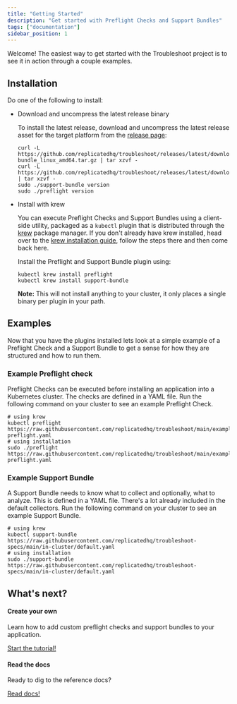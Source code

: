 ```yaml
---
title: "Getting Started"
description: "Get started with Preflight Checks and Support Bundles"
tags: ["documentation"]
sidebar_position: 1
---
```


Welcome!
The easiest way to get started with the Troubleshoot project is to see it in action through a couple examples. 

## Installation

Do one of the following to install:

- Download and uncompress the latest release binary

  To install the latest release, download and uncompress the latest release asset for the target platform from the [release page](https://github.com/replicatedhq/troubleshoot/releases):
  ```
  curl -L https://github.com/replicatedhq/troubleshoot/releases/latest/download/support-bundle_linux_amd64.tar.gz | tar xzvf -
  curl -L https://github.com/replicatedhq/troubleshoot/releases/latest/download/preflight_linux_amd64.tar.gz | tar xzvf -
  sudo ./support-bundle version
  sudo ./preflight version
  ```

- Install with krew

  You can execute Preflight Checks and Support Bundles using a client-side utility, packaged as a `kubectl` plugin that is distributed through the [krew](https://krew.dev/) package manager.
  If you don't already have krew installed, head over to the [krew installation guide](https://krew.sigs.k8s.io/docs/user-guide/setup/install/), follow the steps there and then come back here.
  
  Install the Preflight and Support Bundle plugin using:
  
  ```shell
  kubectl krew install preflight
  kubectl krew install support-bundle
  ```

  **Note:** This will not install anything to your cluster, it only places a single binary per plugin in your path.

## Examples

Now that you have the plugins installed lets look at a simple example of a Preflight Check and a Support Bundle to get a sense for how they are structured and how to run them.

### Example Preflight check

Preflight Checks can be executed before installing an application into a Kubernetes cluster. The checks are defined in a YAML file. Run the following command on your cluster to see an example Preflight Check.

```shell
# using krew
kubectl preflight https://raw.githubusercontent.com/replicatedhq/troubleshoot/main/examples/preflight/sample-preflight.yaml
# using installation
sudo ./preflight https://raw.githubusercontent.com/replicatedhq/troubleshoot/main/examples/preflight/sample-preflight.yaml
```

### Example Support Bundle

A Support Bundle needs to know what to collect and optionally, what to analyze. This is defined in a YAML file. There's a lot already included in the default collectors. Run the following command on your cluster to see an example Support Bundle.

```shell
# using krew
kubectl support-bundle https://raw.githubusercontent.com/replicatedhq/troubleshoot-specs/main/in-cluster/default.yaml
# using installation
sudo ./support-bundle https://raw.githubusercontent.com/replicatedhq/troubleshoot-specs/main/in-cluster/default.yaml
```

## What's next?

<div className="side-by-side">
  <div className="flex1 flex-column justifyContent--spaceBetween">
    <div className="flex-auto">
      <h4>Create your own</h4>
      <p>Learn how to add custom preflight checks and support bundles to your application.</p>
    </div>
    <div>
      <a href="/docs/preflight/introduction" className="custom-button primary">
        Start the tutorial!
      </a>
    </div>
  </div>

  <div className="flex1 flex-column justifyContent--spaceBetween">
    <div className="flex1">
      <h4>Read the docs</h4>
      <p>
      Ready to dig to the reference docs?
      </p>
    </div>
    <div>
      <a href="/docs/collect" className="custom-button primary">
        Read docs!
      </a>
    </div>
  </div>
</div>
